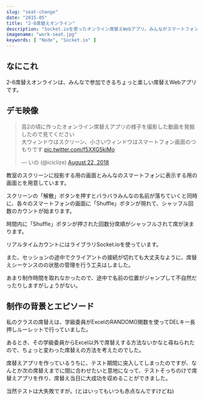 ```yaml
---
slug: "seat-change"
date: "2015-05"
title: "2-6席替えオンライン"
description: "Socket.ioを使ったオンライン席替えWebアプリ。みんながスマートフォンのボタンを押した合計回数分だけシャッフルする楽しい席替えを考えました。"
imagename: "work-seat.jpg"
keywords: [ "Node", "Socket.io" ]
---
```


## なにこれ

2-6席替えオンラインは、みんなで参加できるちょっと楽しい席替えWebアプリです。

## デモ映像

<blockquote class="twitter-tweet" data-lang="en"><p lang="ja" dir="ltr">高2の頃に作ったオォンライン席替えアプリの様子を撮影した動画を発掘したので見てください<br />大ウィンドウはスクリーン、小さいウィンドウはスマートフォン画面のつもりです <a href="https://t.co/f5XXG5kiMo">pic.twitter.com/f5XXG5kiMo</a></p>&mdash; いの (@iciclize) <a href="https://twitter.com/iciclize/status/1032304396581752832?ref_src=twsrc%5Etfw">August 22, 2018</a></blockquote>

教室のスクリーンに投影する用の画面とみんなのスマートフォンに表示する用の画面とを用意しています。

スクリーンの「解散」ボタンを押すとバラバラみんなの名前が落ちていくと同時に、各々のスマートフォンの画面に「Shuffle」ボタンが現れて、シャッフル回数のカウントが始まります。

時間内に「Shuffle」ボタンが押された回数分席順がシャッフルされて席が決まります。

リアルタイムカウントにはライブラリSocket.ioを使っています。

また、セッションの途中でクライアントの接続が切れても大丈夫なように、席替えシーケンスのの状態の管理を行う工夫はしました。

あまり制作時間を取れなかったので、途中で名前の位置がジャンプして不自然だったりしますがしょうがない。

## 制作の背景とエピソード

私のクラスの席替えは、学級委員がExcelのRANDOM()関数を使ってDELキー長押しルーレットで行っていました。

あるとき、その学級委員からExcel以外で席替えする方法ないかなと尋ねられたので、ちょっと変わった席替えの方法を考えたのでした。

席替えアプリを作っているうちに、テスト期間に突入してしまったのですが、なんとか次の席替えまでに間に合わせたいと意地になって、テストそっちのけで席替えアプリを作り、席替え当日に大成功を収めることができました。

当然テストは大失敗ですが。(とはいってもいつも赤点なんですけどね)
